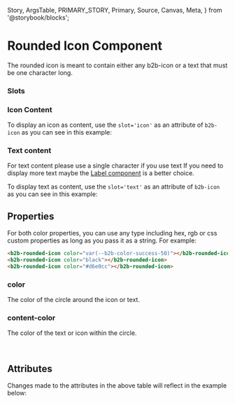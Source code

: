   Story,
  ArgsTable,
  PRIMARY_STORY,
  Primary,
  Source,
  Canvas,
  Meta,
} from '@storybook/blocks';



<Meta of={RoundedIconStories} />

# Rounded Icon Component

The rounded icon is meant to contain either any b2b-icon or a text that must be one character long.

### Slots

### Icon Content

To display an icon as content, use the `slot='icon'` as an attribute of `b2b-icon` as you can see in this example:

<Canvas columns={3} withSource="open" withToolbar={false}>
  <Story id="components-assets-rounded-icon--story-010-icon" />
</Canvas>

### Text content

For text content please use a single character if you use text If you need to display more text maybe the [Label
component](?path=/docs/components-status-feedback-label--story-010-neutral) is a better choice.

To display text as content, use the `slot='text'` as an attribute of `b2b-icon` as you can see in this example:

<Canvas columns={3} withSource="open" withToolbar={false}>
  <Story id="components-assets-rounded-icon--story-020-text" />
</Canvas>

## Properties

For both color properties, you can use any type including hex, rgb or css custom properties as long as
you pass it as a string. For example:

```html
<b2b-rounded-icon color="var(--b2b-color-success-50)"></b2b-rounded-icon>
<b2b-rounded-icon color="black"></b2b-rounded-icon>
<b2b-rounded-icon color="#d6e0cc"></b2b-rounded-icon>
```

### color

The color of the circle around the icon or text.

### content-color

The color of the text or icon within the circle.

<br />

## Attributes

<ArgsTable story={PRIMARY_STORY} />
Changes made to the attributes in the above table will reflect in the example below:
<Primary />
